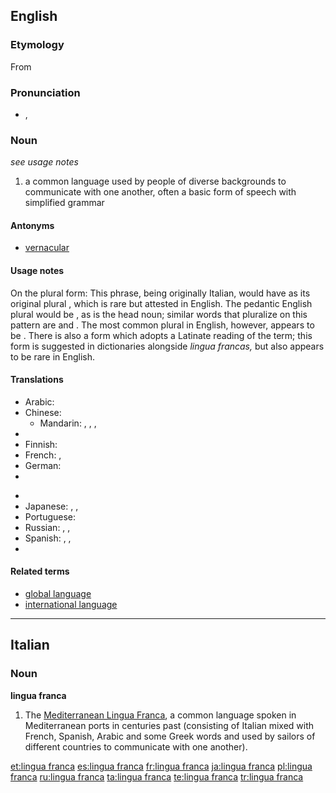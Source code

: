 ==English==
{{wikipedia}}

===Etymology===
From {{etyl|it}} {{term|lingua franca|lang=it}}

===Pronunciation===
* {{a|UK}} {{IPA|/ˈlɪŋ.gwə fɹæŋ.kə/}}, {{SAMPA|/"lIN.gw@ fr{N.k@/}}

===Noun===
{{en-noun|sg=[[lingua]] [[franca]]|lingua francas|pl2=lingue franche|pl3=linguas franca|pl4=linguae francae}} ''see usage notes''

# a common language used by people of diverse backgrounds to communicate with one another, often a basic form of speech with simplified grammar

====Antonyms====
* [[vernacular]]

====Usage notes====
On the plural form:  This phrase, being originally Italian, would have as its original plural {{term|lingue franche}}, which is rare but attested in English. The pedantic English plural would be {{term|linguas franca}}, as {{term|lingua||language}} is the head noun; similar words that pluralize on this pattern are {{term|son-in-law|sons-in-law}} and {{term|attorney general|attorneys general}}.  The most common plural in English, however, appears to be {{term|lingua francas}}. There is also a form {{term|linguae francae}} which adopts a Latinate reading of the term; this form is suggested in dictionaries alongside ''lingua francas,'' but also appears to be rare in English.

====Translations====
{{trans-top|common language}}
* Arabic: {{t|ar|لغة تواصل مشترك|f|tr=lughat tawaaSul mushtarak|sc=Arab}}
* Chinese:
** Mandarin: {{t|zh|通用語|sc=Hani}}, {{t|zh|通用语|tr=tōngyòngyǔ|sc=Hani}}, {{t|zh|交際語|sc=Hani}}, {{t|zh|交际语|tr=jiāojìyǔ|sc=Hani}}
* {{trreq|Dutch}}
* Finnish: {{t|fi|lingua franca}}
* French: {{t|fr|lingua franca|f}}, {{t|fr|langue véhiculaire|f}}
* German: {{t|de|Lingua Franca|f}}
* {{trreq|Greek}}
{{trans-mid}}
* {{trreq|Hungarian}}
* Japanese: {{t|ja|リングワ・フランカ|tr=ringuwa-furanka|sc=Jpan}},  {{t|ja|リンガフランカ|tr=ringafuranka|sc=Jpan}},  {{t|ja|共通語|tr=きょうつうご, kyōtsūgo|sc=Jpan}}
* Portuguese: {{t|pt|lingua franca|f}}
* Russian: {{t|ru|лингва-франка|f|tr=língva-fránka|sc=Cyrl}} {{qualifier|indeclinable}},  {{t|ru|общий язык|m|tr=óbščij jazýk|sc=Cyrl}},  {{t|ru|язык межнационального общения|m|tr=jazýk nežnacionál'nogo obščénija|sc=Cyrl}}
* Spanish: {{t|es|lengua vehicular|f}},  {{t|es|lengua franca|f}},  {{t|es|lingua franca|f}}
* {{trreq|Thai}}
{{trans-bottom}}

====Related terms====
* [[global language]]
* [[international language]]

----

==Italian==

===Noun===
'''lingua franca'''

# The [[:w:Mediterranean Lingua Franca|Mediterranean Lingua Franca]], a common language spoken in Mediterranean ports in centuries past (consisting of Italian mixed with French, Spanish, Arabic and some Greek words and used by sailors of different countries to communicate with one another).

[[et:lingua franca]]
[[es:lingua franca]]
[[fr:lingua franca]]
[[ja:lingua franca]]
[[pl:lingua franca]]
[[ru:lingua franca]]
[[ta:lingua franca]]
[[te:lingua franca]]
[[tr:lingua franca]]